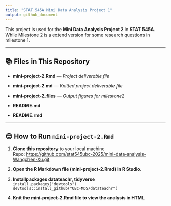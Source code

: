 ```yaml
---
title: "STAT 545A Mini Data Analysis Project 1"
output: github_document
---
```


This project is used for the **Mini Data Analysis Project 2** in **STAT 545A**. While Milestone 2 is a extend version for some research questions in milestone 1.

---

## 📚 **Files in This Repository**

- **mini-project-2.Rmd** — *Project deliverable file*  

- **mini-project-2.md** — *Knitted project deliverable file*

- **mini-project-2_files** — *Output figures for milestone2* 

- **README.md** 

- **README.rmd** 

---

## 😊 **How to Run `mini-project-2.Rmd`**

1. **Clone this repository** to your local machine\
   Repo: <https://github.com/stat545ubc-2025/mini-data-analysis-Wangchen-Xu.git>

2. **Open the R Markdown file (mini-project-2.Rmd) in R Studio.**

3. **Installpackages datateachr, tidyverse**\
`install.packages("devtools")`\
`devtools::install_github("UBC-MDS/datateachr")`

4. **Knit the mini-project-2.Rmd file to view the analysis in HTML**



